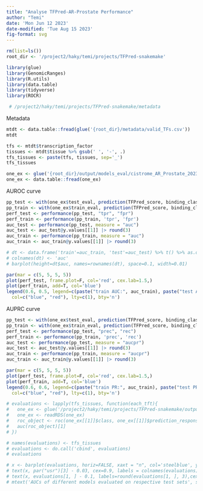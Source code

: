 ```yaml
---
title: "Analyse TFPred-AR-Prostate Performance"
author: "Temi"
date: 'Mon Jun 12 2023'
date-modified: 'Tue Aug 15 2023'
fig-format: svg
---
```


```r
rm(list=ls())
root_dir <- '/project2/haky/temi/projects/TFPred-snakemake'
```

```r
library(glue)
library(GenomicRanges)
library(R.utils)
library(data.table)
library(tidyverse)
library(ROCR)
```


```r
 # /project2/haky/temi/projects/TFPred-snakemake/metadata
```

Metadata
```r
mtdt <- data.table::fread(glue('{root_dir}/metadata/valid_TFs.csv'))
mtdt
```

```r
tfs <- mtdt$transcription_factor
tissues <- mtdt$tissue %>% gsub(' ', '-', .)
tfs_tissues <- paste(tfs, tissues, sep='_')
tfs_tissues
```

```r
one_ex <- glue('{root_dir}/output/models_eval/cistrome_AR_Prostate_2023-08-10/aggByCollect_AR_Prostate.linear.test_eval.txt.gz') |> Sys.glob()
one_ex <- data.table::fread(one_ex)
```


AUROC curve
```r
pp_test <- with(one_ex$test_eval, prediction(TFPred_score, binding_class))
pp_train <- with(one_ex$train_eval, prediction(TFPred_score, binding_class))
perf_test <- performance(pp_test, "tpr", "fpr")
perf_train <- performance(pp_train, 'tpr', 'fpr')
auc_test <- performance(pp_test, measure = "auc")
auc_test <- auc_test@y.values[[1]] |> round(3)
auc_train <- performance(pp_train, measure = "auc")
auc_train <- auc_train@y.values[[1]] |> round(3)
```

```r
# dt <- data.frame('train'=auc_train, 'test'=auc_test) %>% t() %>% as.data.frame()
# colnames(dt) <- 'auc'
# barplot(height=dt$auc, names=rownames(dt), space=0.1, width=0.01)
```

```r
par(mar = c(5, 5, 5, 5))
plot(perf_test, frame.plot=F, col='red', cex.lab=1.5,)
plot(perf_train, add=T, col='blue')
legend(0.6, 0.5, legend=c(paste("train AUC:", auc_train), paste("test AUC", auc_test)),
  col=c("blue", "red"), lty=c(1), bty='n')
```

AUPRC curve
```r
pp_test <- with(one_ex$test_eval, prediction(TFPred_score, binding_class))
pp_train <- with(one_ex$train_eval, prediction(TFPred_score, binding_class))
perf_test <- performance(pp_test, "prec", "rec")
perf_train <- performance(pp_train, 'prec', 'rec')
auc_test <- performance(pp_test, measure = "aucpr")
auc_test <- auc_test@y.values[[1]] |> round(3)
auc_train <- performance(pp_train, measure = "aucpr")
auc_train <- auc_train@y.values[[1]] |> round(3)
```

```r
par(mar = c(5, 5, 5, 5))
plot(perf_test, frame.plot=F, col='red', cex.lab=1.5,)
plot(perf_train, add=T, col='blue')
legend(0.6, 0.6, legend=c(paste("train PR:", auc_train), paste("test PR", auc_test)),
  col=c("blue", "red"), lty=c(1), bty='n')
```

```r
# evaluations <- lapply(tfs_tissues, function(each_tft){
#   one_ex <- glue('/project2/haky/temi/projects/TFPred-snakemake/output/models_eval/cistrome_AR_Breast_2023-07-27/aggByCollect_AR_Breast.logistic.rds') |> Sys.glob()
#   one_ex <- readRDS(one_ex)
#   roc_object <- roc(one_ex[[1]]$class, one_ex[[1]]$prediction_response)
#   auc(roc_object)[1]
# })

# names(evaluations) <- tfs_tissues
# evaluations <- do.call('cbind', evaluations)
# evaluations
```

```r
# x <- barplot(evaluations, horiz=FALSE, xaxt = "n", col='steelblue', ylab='AUC', xlab='TF-tissue model', cex.lab=1, )
# text(x, par("usr")[3] - 0.03, cex=0.9, labels = colnames(evaluations), xpd=TRUE, srt=15)
# text(x, evaluations[1, ] - 0.1, labels=round(evaluations[1, ], 3),cex=0.8)
# mtext('AUCs of different models evaluated on respective test sets', side = 3, line = 1, outer = FALSE, at = NA, adj = 0, padj = NA, cex = 1.5)

```